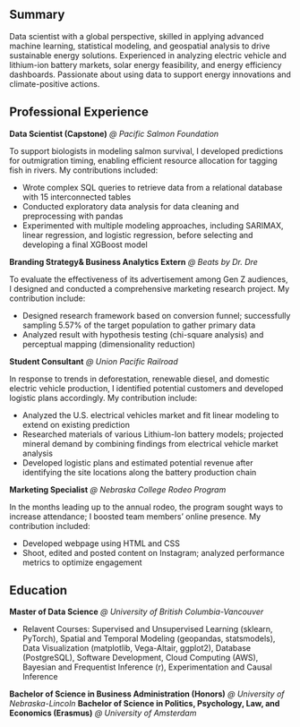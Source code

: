 ## Summary 
Data scientist with a global perspective, skilled in applying advanced machine learning, statistical modeling, and geospatial analysis to drive sustainable energy solutions. Experienced in analyzing electric vehicle and lithium-ion battery markets, solar energy feasibility, and energy efficiency dashboards. Passionate about using data to support energy innovations and climate-positive actions.

## Professional Experience 
**Data Scientist (Capstone)** *@ Pacific Salmon Foundation*

To support biologists in modeling salmon survival, I developed predictions for outmigration timing, enabling efficient resource allocation for tagging fish in rivers. My contributions included:

- Wrote complex SQL queries to retrieve data from a relational database with 15 interconnected tables 
- Conducted exploratory data analysis for data cleaning and preprocessing with pandas
- Experimented with multiple modeling approaches, including SARIMAX, linear regression, and logistic regression, before selecting and developing a final XGBoost model 



**Branding Strategy& Business Analytics Extern** *@ Beats by Dr. Dre* 

To evaluate the effectiveness of its advertisement among Gen Z audiences, I designed and conducted a comprehensive marketing research project. My contribution include: 

- Designed research framework based on conversion funnel; successfully sampling 5.57% of the target population to gather primary data  
- Analyzed result with hypothesis testing (chi-square analysis) and perceptual mapping (dimensionality reduction) 


**Student Consultant** *@ Union Pacific Railroad* 

In response to trends in deforestation, renewable diesel, and domestic electric vehicle production, I identified potential customers and developed logistic plans accordingly. My contribution include: 

- Analyzed the U.S. electrical vehicles market and fit linear modeling to extend on existing prediction 
- Researched materials of various Lithium-Ion battery models; projected mineral demand by combining findings from electrical vehicle market analysis
- Developed logistic plans and estimated potential revenue after identifying the site locations along the battery production chain 


**Marketing Specialist** *@ Nebraska College Rodeo Program* 

In the months leading up to the annual rodeo, the program sought ways to increase attendance; I boosted team members’ online presence. My contribution included:  

- Developed webpage using HTML and CSS
- Shoot, edited and posted content on Instagram; analyzed performance metrics to optimize engagement


## Education 
**Master of Data Science** *@ University of British Columbia-Vancouver*

- Relavent Courses: Supervised and Unsupervised Learning (sklearn, PyTorch), Spatial and Temporal Modeling (geopandas, statsmodels), Data Visualization (matplotlib, Vega-Altair, ggplot2), Database (PostgreSQL), Software Development, Cloud Computing (AWS), Bayesian and Frequentist Inference (r), Experimentation and Causal Inference

**Bachelor of Science in Business Administration (Honors)** *@ University of Nebraska-Lincoln* 
**Bachelor of Science in Politics, Psychology, Law, and Economics (Erasmus)** *@ University of Amsterdam* 